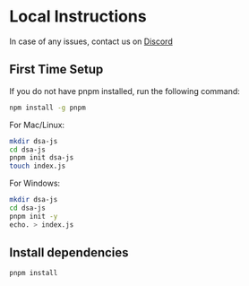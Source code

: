 # Local Instructions

In case of any issues, contact us on [Discord](https://discord.gg/DWAVqksVtx)

## First Time Setup

If you do not have pnpm installed, run the following command:

```sh
npm install -g pnpm
```

For Mac/Linux:

```sh
mkdir dsa-js
cd dsa-js
pnpm init dsa-js
touch index.js
```

For Windows:

```sh
mkdir dsa-js
cd dsa-js
pnpm init -y
echo. > index.js
```

## Install dependencies

```sh
pnpm install
```


